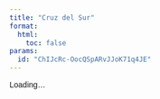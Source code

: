 ```yaml
---
title: "Cruz del Sur"
format:
  html:
    toc: false
params:
  id: "ChIJcRc-OocQSpARvJJoK71q4JE"
---
```


<link href="https://fonts.googleapis.com/css2?family=Savate&display=swap" rel="stylesheet">

<link href="https://fonts.googleapis.com/css2?family=Savate&display=swap" rel="stylesheet">
<link href="https://cdn.jsdelivr.net/npm/@tabler/icons-webfont@latest/tabler-icons.min.css" rel="stylesheet">


<style>
  :root{ --burdeos:#800000; --gris-claro:#f7f5f5; --borde:#e6e6e6; }
  body{ font-family:'Savate', sans-serif; }
  .center-wrap{ max-width:1100px; margin:0 auto; padding:1rem 1.25rem; }
  .center-hero h1{
    margin: 0 0 .6rem 0;
    font-size: clamp(1.7rem, 2.6vw, 2.2rem);
    line-height: 1.2;
  }
  .center-sub{ color:#555; margin:.2rem 0 1rem 0; }
  .cta-row{
    display:flex;
    flex-direction: column;   /* stack vertically */
    align-items: flex-start;  /* keep natural width */
    gap:.6rem;
    margin:.4rem 0 1rem;
  }

  /* new: smaller button style */
  .btn.small{
    padding:.42rem .7rem;     /* smaller padding */
    font-size:.92rem;         /* slightly smaller text */
    border-radius:8px;        /* a bit tighter corner */
  }
  .btn{ background:var(--burdeos); color:#fff; border:none; border-radius:10px; padding:.55rem .9rem; font-weight:700; text-decoration:none; display:inline-block; }
  .btn.outline{ background:#fff; color:var(--burdeos); border:1px solid var(--burdeos); }
  .btn:hover{ filter:brightness(.95); }
  .grid{ display:grid; grid-template-columns: 1.25fr .75fr; gap:1.2rem; align-items:start; }
  .card{ background:var(--gris-claro); border:1px solid var(--borde); border-radius:14px; padding:1rem 1.2rem; box-shadow:0 2px 6px rgba(0,0,0,.05); }
  .section-title{ margin:.2rem 0 .6rem; font-size:1.1rem; }
  .chips{ display:flex; flex-wrap:wrap; gap:.5rem; margin:.4rem 0 .8rem; }
  .chip{ background:#fff; border:1px solid var(--borde); border-radius:999px; padding:.25rem .65rem; font-size:.95rem; }
  .meta-list{
    list-style: none;
    margin: 0;
    padding-left: 0;
  }
  @media(max-width: 900px){ .grid{ grid-template-columns: 1fr; } }

  .crumbs{ font-size:.95rem; color:#666; margin:.25rem 0 1rem; }
  .crumbs a{ color: inherit; text-decoration: none; }
  .crumbs a:hover{ text-decoration: underline; }

  .btn .icon{ 
  font-size:1.05em; 
  line-height:0; 
  margin-right:.45rem; 
  vertical-align:-0.1em; 
  display:inline-block; 
}
/* optional brand color — remove if you want to keep burgundy */
.btn.whatsapp{ background:#25D366; color:#fff; }
.btn.whatsapp.outline{ background:#fff; color:#25D366; border:1px solid #25D366; }



</style>

<div id="centerInfo">Loading...</div>

<script>
document.addEventListener('DOMContentLoaded', async () => {
  const centerId = "ChIJcRc-OocQSpARvJJoK71q4JE"; // this is the place_id
  const container = document.getElementById("centerInfo");

  // Detect relative base if page lives under /centers/
  const BASE = location.pathname.includes('/centers/') ? '..' : '.';

  // Adjust this path if you rename your data file (encoded for spaces)
  const CENTERS_URL = `${BASE}/data/centers_with_google_maps_and_website_information.json`;

  // ----- helpers -----
  const domainFromUrl = (u) => {
    try { return new URL(u).hostname.replace(/^www\./,''); } catch { return u || ''; }
  };
  const asArray = (v) => Array.isArray(v) ? v : (v ? [v] : []);
  const toChips = (val) => {
    // category may be array or comma-separated string
    let arr = Array.isArray(val) ? val : (typeof val === 'string' ? val.split(',') : []);
    arr = arr.map(x => String(x).trim()).filter(Boolean);
    return arr.length ? arr.map(s => `<span class="chip">${s}</span>`).join('') : '—';
  };
  const cleanPhone = (p) => (p || '').toString().replace(/[^\d+]/g, '');
  const waLink = (p) => {
    const digits = cleanPhone(p).replace(/^00/, ''); // handle 00XX
    if (!digits) return '';
    // WhatsApp requires full international number, e.g. 349XXXXXXXX
    return `https://wa.me/${digits.replace(/^\+/, '')}`;
  };
  const gmapsLink = (c) => {
    if (c.url) return c.url; // Google Maps share URL if present
    if (c.google_maps) return c.google_maps;
    if (Number.isFinite(+c.lat) && Number.isFinite(+c.lng) && c.place_id) {
      return `https://www.google.com/maps/search/?api=1&query=${encodeURIComponent(c.lat + ',' + c.lng)}&query_place_id=${encodeURIComponent(c.place_id)}`;
    }
    // Fallback: search by name + city
    const q = [c.name, c.city].filter(Boolean).join(' ');
    return `https://www.google.com/maps/search/?api=1&query=${encodeURIComponent(q)}`;
  };
  const normalizeCenter = (c) => {
    // keep original fields but provide safe fallbacks
    return {
      place_id: c.place_id || c.id || '',
      name: c.name || '',
      city: c.city,
      address: c.address || c.formatted_address || '',
      website: c.website || c.url_website || '',
      url: c.url || c.google_maps || '',
      category: c.category, // could be array or string
      phone: c.phone || c.formatted_phone || c.international_phone_number || '',
      whatsapp: c.whatsapp || c.whatsApp || c.whatsapp_number || '',
      hours: c.hours || c.opening_hours || c.opening_hours_text || [],
      lat: Number(c.lat),
      lng: Number(c.lng),
      description: c.description || '',
      editorial: c.editorial_summary_overview
                || (c.editorial_summary && c.editorial_summary.overview) || '',
      editorialLang: c.editorial_summary_language
                || (c.editorial_summary && c.editorial_summary.language) || ''
    };
  };
  const renderHours = (h) => {
    const arr = Array.isArray(h) ? h : (typeof h === 'string' ? h.split(/\r?\n|;+/) : []);
    const lines = arr.map(s => s.trim()).filter(Boolean);
    return lines.length ? `<ul class="meta-list">${lines.map(s => `<li>${s}</li>`).join('')}</ul>` : '—';
  };

  try {
    const res = await fetch(CENTERS_URL);
    if (!res.ok) throw new Error(`Fetch failed: ${res.status}`);
    const raw = await res.json();
    const centers = raw.map(normalizeCenter);

    // find by place_id
    const center = centers.find(c => c.place_id === centerId);
    if (!center) {
      container.innerHTML = `<div class='center-wrap'><div class='card'><p>Center not found (id: ${centerId}).</p></div></div>`;
      return;
    }

    const mapsHref = gmapsLink(center);
    const websiteHost = center.website ? domainFromUrl(center.website) : '';


// <h1>${center.name || 'Centro'}</h1>
//           <div class="center-sub">
//             ${center.address ? center.address : (center.city || '')}
//           </div>

    container.innerHTML = `
      <div class="center-wrap">
        <div class="center-hero">
          
          <div class="cta-row">
            ${center.website ? `<a class="btn small" href="${center.website}" target="_blank" rel="noopener">Visita el sitio web de la tienda</a>` : ``}
            <a class="btn small" href="${mapsHref}" target="_blank" rel="noopener">Ver en Google Maps</a>
            ${center.whatsapp ? `<a class="btn small whatsapp" href="${waLink(center.whatsapp)}" target="_blank" rel="noopener">
            <i class="ti ti-brand-whatsapp icon" aria-hidden="true"></i> WhatsApp </a>` : ``}
          </div>
        </div>

        <div class="grid">
          <div class="card">
            <h3 class="section-title">Descripción del sitio</h3>

            ${
              center.editorial
                ? `<p>${center.editorial}</p>`
                : (center.description
                    ? `<p>${center.description}</p>`
                    : `<p>Welcome to the page for ${center.name}${center.city ? ' in ' + center.city : ''}.</p>`
                  )
            }

            <h3 class="section-title">Category</h3>
            <div class="chips">
              ${toChips(center.category)}
            </div>

            <h3 class="section-title">Hours</h3>
            ${renderHours(center.hours)}
          </div>

          <div class="card">
            <h3 class="section-title">Details</h3>
            <ul class="meta-list">
              ${center.city ? `<li>📍 ${center.city}</li>` : ``}
              ${center.address ? `<li>🏠 ${center.address}</li>` : ``}
              ${center.phone ? `<li>📞 ${center.phone}</li>` : ``}
            </ul>
          </div>
        </div>
      </div>
    `;
  } catch (err) {
    console.error('[center page] Error:', err);
    container.innerHTML = "<div class='center-wrap'><div class='card'><p>Error loading data.</p></div></div>";
  }
});
</script>
